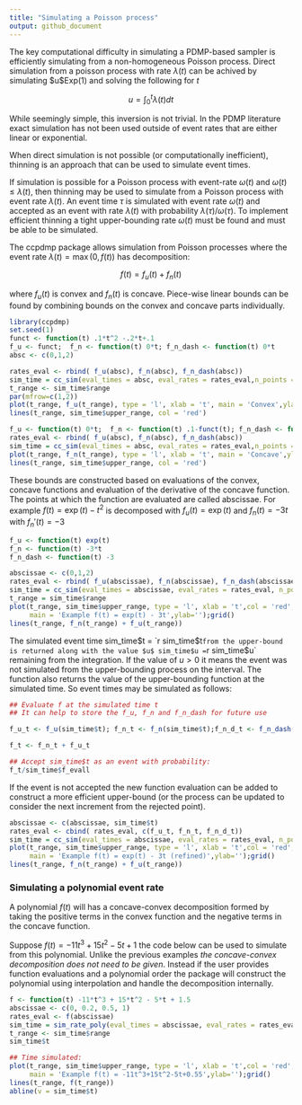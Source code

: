 ---
title: "Simulating a Poisson process"
output: github_document
---

The key computational difficulty in simulating a PDMP-based sampler is efficiently simulating from a non-homogeneous Poisson process. Direct simulation from a poisson process with rate $\lambda(t)$ can be achived by simulating $u\sim $Exp(1) and solving the following for $t$

$$
u = \int_0^t\lambda(t) dt
$$

While seemingly simple, this inversion is not trivial. In the PDMP literature exact simulation has not been used outside of event rates that are either linear or exponential. 

When direct simulation is not possible (or computationally inefficient), thinning is an approach that can be used to simulate event times. 

If simulation is possible for a Poisson process with event-rate $\omega(t)$ and $\omega(t) \leq \lambda(t)$, then thinning may be used to simulate from a Poisson process with event rate $\lambda(t)$. An event time $\tau$ is simulated with event rate $\omega(t)$ and accepted as an event with rate $\lambda(t)$ with probability $\lambda(\tau)/{\omega(\tau)}$. To implement efficient thinning a tight upper-bounding rate $\omega(t)$ must be found and must be able to be simulated. 

The ccpdmp package allows simulation from Poisson processes where the event rate $\lambda(t) = \max(0, f(t))$ has decomposition:

$$
f(t) = f_u(t) + f_n(t)
$$

where $f_u(t)$ is convex and $f_n(t)$ is concave. Piece-wise linear bounds can be found by combining bounds on the convex and concave parts individually. 

```{r, echo=FALSE}
library(ccpdmp)
set.seed(1)
funct <- function(t) .1*t^2 -.2*t+.1
f_u <- funct;  f_n <- function(t) 0*t; f_n_dash <- function(t) 0*t
absc <- c(0,1,2)

rates_eval <- rbind( f_u(absc), f_n(absc), f_n_dash(absc))
sim_time = cc_sim(eval_times = absc, eval_rates = rates_eval,n_points = 300, u = 1)
t_range <- sim_time$range
par(mfrow=c(1,2))
plot(t_range, f_u(t_range), type = 'l', xlab = 't', main = 'Convex',ylab='');grid()
lines(t_range, sim_time$upper_range, col = 'red')

f_u <- function(t) 0*t;  f_n <- function(t) .1-funct(t); f_n_dash <- function(t) -.2*t +.2
rates_eval <- rbind( f_u(absc), f_n(absc), f_n_dash(absc))
sim_time = cc_sim(eval_times = absc, eval_rates = rates_eval,n_points = 300, u = 1)
plot(t_range, f_n(t_range), type = 'l', xlab = 't', main = 'Concave',ylab='');grid()
lines(t_range, sim_time$upper_range, col = 'red')
```

These bounds are constructed based on evaluations of the convex, concave functions and evaluation of the derivative of the concave function. The points at which the function are evaluated are called abscissae. For example 
$f(t) = \exp(t) - t^2$ 
is decomposed with $f_u(t) = \exp(t)$ and $f_n(t) = -3t$ with $f_n'(t) = -3$

```{r}
f_u <- function(t) exp(t)
f_n <- function(t) -3*t
f_n_dash <- function(t) -3

abscissae <- c(0,1,2)
rates_eval <- rbind( f_u(abscissae), f_n(abscissae), f_n_dash(abscissae))
sim_time = cc_sim(eval_times = abscissae, eval_rates = rates_eval, n_points = 300) # n_points optional for plotting
t_range = sim_time$range
plot(t_range, sim_time$upper_range, type = 'l', xlab = 't',col = 'red', 
     main = 'Example f(t) = exp(t) - 3t',ylab='');grid()
lines(t_range, f_n(t_range) + f_u(t_range))
```

The simulated event time sim_time$t = `r sim_time$t` from the upper-bound is returned along with the value $u$ sim_time$u = `r sim_time$u` remaining from the integration. If the value of $u>0$ it means the event was not simulated from the upper-bounding process on the interval. The function also returns the value of the upper-bounding function at the simulated time. So event times may be simulated as follows:

```{r}
## Evaluate f at the simulated time t
## It can help to store the f_u, f_n and f_n_dash for future use

f_u_t <- f_u(sim_time$t); f_n_t <- f_n(sim_time$t);f_n_d_t <- f_n_dash(sim_time$t);

f_t <- f_n_t + f_u_t

## Accept sim_time$t as an event with probability:
f_t/sim_time$f_evall
```

If the event is not accepted the new function evaluation can be added to construct a more efficient upper-bound (or the process can be updated to consider the next increment from the rejected point).

```{r}
abscissae <- c(abscissae, sim_time$t)
rates_eval <- cbind( rates_eval, c(f_u_t, f_n_t, f_n_d_t))
sim_time = cc_sim(eval_times = abscissae, eval_rates = rates_eval, n_points = 300)
plot(t_range, sim_time$upper_range, type = 'l', xlab = 't',col = 'red', 
     main = 'Example f(t) = exp(t) - 3t (refined)',ylab='');grid()
lines(t_range, f_n(t_range) + f_u(t_range))
```

### Simulating a polynomial event rate

A polynomial $f(t)$ will has a concave-convex decomposition formed by taking the positive terms in the convex function and the negative terms in the concave function.

Suppose $f(t) = -11t^3+15t^2-5t+1$ the code below can be used to simulate from this polynomial. Unlike the previous examples *the concave-convex decomposition does not need to be given*. Instead if the user provides function evaluations and a polynomial order the package will construct the polynomial using interpolation and handle the decomposition internally. 

```{r}
f <- function(t) -11*t^3 + 15*t^2 - 5*t + 1.5
abscissae <- c(0, 0.2, 0.5, 1)
rates_eval <- f(abscissae)
sim_time = sim_rate_poly(eval_times = abscissae, eval_rates = rates_eval, poly_order = 3, n_points = 500)
t_range <- sim_time$range
sim_time$t

## Time simulated:
plot(t_range, sim_time$upper_range, type = 'l', xlab = 't',col = 'red', 
     main = 'Example f(t) = -11t^3+15t^2-5t+0.55',ylab='');grid()
lines(t_range, f(t_range))
abline(v = sim_time$t)
```

